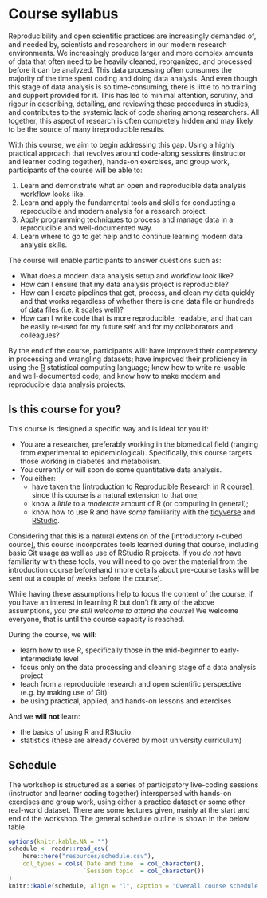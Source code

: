 # Course syllabus {#syllabus}

Reproducibility and open scientific practices are increasingly demanded of,
and needed by, scientists and researchers in our modern research environments.
We increasingly produce larger and more complex amounts of data
that often need to be heavily cleaned, reorganized, 
and processed before it can be analyzed.
This data processing often consumes the majority of the time spent coding
and doing data analysis.
And even though this stage of data analysis is so time-consuming,
there is little to no training and support provided for it.
This has led to minimal attention, scrutiny, and rigour in describing,
detailing, and reviewing these procedures in studies,
and contributes to the systemic lack of code sharing among researchers.
All together, this aspect of research is often completely hidden
and may likely to be the source of many irreproducible results.

With this course, we aim to begin addressing this gap.
Using a highly practical approach that revolves around code-along sessions
(instructor and learner coding together), hands-on exercises, and group work,
participants of the course will be able to:

1. Learn and demonstrate what an open and reproducible data analysis
workflow looks like.
1. Learn and apply the fundamental tools and skills for conducting a
reproducible and modern analysis for a research project.
1. Apply programming techniques to process and manage data in a reproducible
and well-documented way.
1. Learn where to go to get help and to continue learning modern data analysis
skills.

The course will enable participants to answer questions such as:

- What does a modern data analysis setup and workflow look like?
- How can I ensure that my data analysis project is reproducible?
- How can I create pipelines that get, process, and clean my data quickly
and that works regardless of whether there is one data file or hundreds of data files 
(i.e. it scales well)?
- How can I write code that is more reproducible, readable,
and that can be easily re-used for my future self 
and for my collaborators and colleagues?

By the end of the course, participants will: have improved their competency in
processing and wrangling datasets; have improved their proficiency in using the [R]
statistical computing language; know how to write re-usable and well-documented
code; and know how to make modern and reproducible data analysis projects. 

[R]: https://www.r-project.org/

## Is this course for you?

This course is designed a specific way and is ideal for you if:

- You are a researcher, preferably working in the biomedical field 
(ranging from experimental to epidemiological).
Specifically, this course targets those working in diabetes and metabolism.
- You currently or will soon do some quantitative data analysis.
- You either: 
    - have taken the [introduction to Reproducible Research in R course],
    since this course is a natural extension to that one;
    - know a *little* to a *moderate* amount of R (or computing in general); 
    - know how to use R and have *some* familiarity with the [tidyverse] and [RStudio].

[tidyverse]: https://www.tidyverse.org/
[RStudio]: https://rstudio.com/
[introduction to R course]: https://r-cubed.rostools.org/

Considering that this is a natural extension of the [introductory r-cubed course],
this course incorporates tools learned during that course, 
including basic Git usage as well as use of RStudio R projects.
If you *do not* have familiarity with these tools,
you will need to go over the material from the introduction course beforehand
(more details about pre-course tasks will be sent out a couple of weeks before the course).

While having these assumptions help to focus the content of the course, if you
have an interest in learning R but don't fit any of the above assumptions, *you
are still welcome to attend the course*! 
We welcome everyone, that is until the course capacity is reached.

During the course, we **will**:

- learn how to use R, specifically those in the mid-beginner 
to early-intermediate level
- focus only on the data processing and cleaning stage of a data
analysis project
- teach from a reproducible research and open scientific
perspective (e.g. by making use of Git)
- be using practical, applied, and hands-on lessons and exercises

And we **will not** learn:

- the basics of using R and RStudio
- statistics (these are already covered by most university curriculum)

## Schedule

The workshop is structured as a series of participatory live-coding sessions
(instructor and learner coding together) interspersed with hands-on exercises
and group work, using either a practice dataset or some other real-world dataset.
There are some lectures given, mainly at the start and end of the workshop.
The general schedule outline is shown in the below table.

```r
options(knitr.kable.NA = "")
schedule <- readr::read_csv(
    here::here("resources/schedule.csv"),
    col_types = cols(`Date and time` = col_character(),
                     `Session topic` = col_character())
)
knitr::kable(schedule, align = "l", caption = "Overall course schedule for the 2 days.")
```
